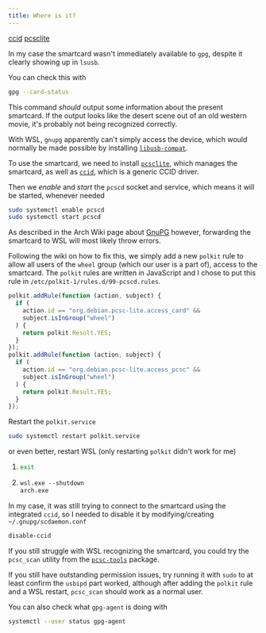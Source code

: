 ```yaml
---
title: Where is it?
---
```



<Card title="Required" icon="puzzle">

[ccid](https://archlinux.org/packages/extra/x86_64/ccid/)
[pcsclite](https://archlinux.org/packages/extra/x86_64/pcsclite/)

</Card>

In my case the smartcard wasn't immediately available to `gpg`, despite it clearly showing up in `lsusb`.

You can check this with

```sh
gpg --card-status
```

This command _should_ output some information about the present smartcard.
If the output looks like the desert scene out of an old western movie, it's probably not being recognized correctly.

With WSL, `gnupg` apparently can't simply access the device,
which would normally be made possible by installing [`libusb-compat`](https://archlinux.org/packages/extra/x86_64/libusb-compat/).

To use the smartcard, we need to install [`pcsclite`](https://archlinux.org/packages/extra/x86_64/pcsclite/), which manages the smartcard,
as well as [`ccid`](https://archlinux.org/packages/extra/x86_64/ccid/), which is a generic CCID driver.

Then we _enable_ and _start_ the `pcscd` socket and service, which means it will be started, whenever needed

```sh
sudo systemctl enable pcscd
sudo systemctl start pcscd
```

As described in the Arch Wiki page about [GnuPG](https://wiki.archlinux.org/title/GnuPG#Using_a_smart_card_on_a_remote_client) however,
forwarding the smartcard to WSL will most likely throw errors.

Following the wiki on how to fix this, we simply add a new `polkit` rule to allow all users of the `wheel` group
(which our user is a part of), access to the smartcard.
The `polkit` rules are written in JavaScript and I chose to put this rule in `/etc/polkit-1/rules.d/99-pcscd.rules`.

```js title=/etc/polkit-1/rules.d/99-pcscd.rules showLineNumbers
polkit.addRule(function (action, subject) {
  if (
    action.id == "org.debian.pcsc-lite.access_card" &&
    subject.isInGroup("wheel")
  ) {
    return polkit.Result.YES;
  }
});
polkit.addRule(function (action, subject) {
  if (
    action.id == "org.debian.pcsc-lite.access_pcsc" &&
    subject.isInGroup("wheel")
  ) {
    return polkit.Result.YES;
  }
});
```

Restart the `polkit.service`

```sh
sudo systemctl restart polkit.service
```

or even better, restart WSL (only restarting `polkit` didn't work for me)

<Steps>

1. ```sh
   exit
   ```

2. ```ps
   wsl.exe --shutdown
   arch.exe
   ```

</Steps>

In my case, it was still trying to connect to the smartcard using the integrated `ccid`,
so I needed to disable it by modifying/creating `~/.gnupg/scdaemon.conf`

```txt title=~/.gnupg/scdaemon.conf ins={1}
disable-ccid
```

<Aside type="tip">

If you still struggle with WSL recognizing the smartcard,
you could try the `pcsc_scan` utility from the [`pcsc-tools`](https://archlinux.org/packages/extra/x86_64/pcsc-tools/) package.

If you still have outstanding permission issues, try running it with `sudo`
to at least confirm the `usbipd` part worked, although after adding the
`polkit` rule and a WSL restart, `pcsc_scan` should work as a normal user.

You can also check what `gpg-agent` is doing with

```sh
systemctl --user status gpg-agent
```

</Aside>
